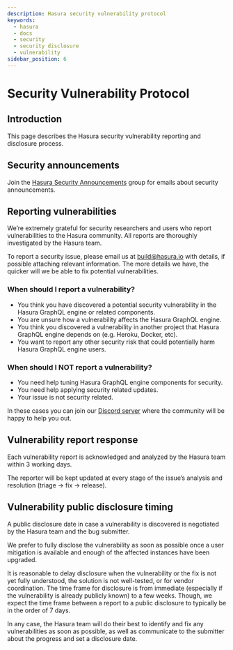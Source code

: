 ```yaml
---
description: Hasura security vulnerability protocol
keywords:
  - hasura
  - docs
  - security
  - security disclosure
  - vulnerability
sidebar_position: 6
---
```


# Security Vulnerability Protocol

<!-- inspired and adapted from https://kubernetes.io/docs/reference/issues-security/security/ (https://github.com/kubernetes/website/blob/master/content/en/docs/reference/issues-security/security.md) -->

## Introduction

This page describes the Hasura security vulnerability reporting and disclosure process.

## Security announcements

Join the [Hasura Security Announcements](https://groups.google.com/forum/#!forum/hasura-security-announce) group for emails about security announcements.

## Reporting vulnerabilities

We’re extremely grateful for security researchers and users who report vulnerabilities to the Hasura community. All reports are thoroughly investigated by the Hasura team.

To report a security issue, please email us at <build@hasura.io> with details, if possible attaching relevant information. The more details we have, the quicker will we be able to fix potential vulnerabilities.

### When should I report a vulnerability?

- You think you have discovered a potential security vulnerability in the Hasura GraphQL engine or related components.
- You are unsure how a vulnerability affects the Hasura GraphQL engine.
- You think you discovered a vulnerability in another project that Hasura GraphQL engine depends on (e.g. Heroku, Docker, etc).
- You want to report any other security risk that could potentially harm Hasura GraphQL engine users.

### When should I NOT report a vulnerability?

- You need help tuning Hasura GraphQL engine components for security.
- You need help applying security related updates.
- Your issue is not security related.

In these cases you can join our [Discord server](https://hasura.io/discord) where the community will be happy to help you out.

## Vulnerability report response

Each vulnerability report is acknowledged and analyzed by the Hasura team within 3 working days.

The reporter will be kept updated at every stage of the issue’s analysis and resolution (triage -> fix -> release).

## Vulnerability public disclosure timing

A public disclosure date in case a vulnerability is discovered is negotiated by the Hasura team and the bug submitter.

We prefer to fully disclose the vulnerability as soon as possible once a user mitigation is available and enough of the affected instances have been upgraded.

It is reasonable to delay disclosure when the vulnerability or the fix is not yet fully understood, the solution is not well-tested, or for vendor coordination. The time frame for disclosure is from immediate (especially if the vulnerability is already publicly known) to a few weeks. Though, we expect the time frame between a report to a public disclosure to typically be in the order of 7 days.

In any case, the Hasura team will do their best to identify and fix any vulnerabilities as soon as possible, as well as communicate to the submitter about the progress and set a disclosure date.
